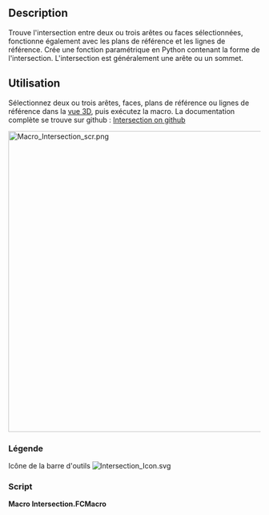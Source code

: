 <languages/>

{{Macro/fr
|Name=Macro Intersection
|Icon=Intersection_Icon.svg
|Description=Trouve l'intersection entre 2 ou 3 arêtes/faces sélectionnées.
|Author=TheMarkster
|Version=2024.10.17
|Date=2024-10-17
|FCVersion=0.19 ou plus
|Download=[https://wiki.freecadweb.org/images/e/e7/Intersection_Icon.svg Icône de la barre d'outils]
|Links=[https://github.com/mwganson/intersection Documentation complète sur Github]
}}

== Description ==

Trouve l'intersection entre deux ou trois arêtes ou faces sélectionnées, fonctionne également avec les plans de référence et les lignes de référence. Crée une fonction paramétrique en Python contenant la forme de l'intersection. L'intersection est généralement une arête ou un sommet.

<span id="Usage"></span>
== Utilisation ==

Sélectionnez deux ou trois arêtes, faces, plans de référence ou lignes de référence dans la [[3D_view/fr|vue 3D]], puis exécutez la macro. La documentation complète se trouve sur github : [https://github.com/mwganson/intersection Intersection on github]

[[File:Macro_Intersection_scr.png|600px]]
{{Caption|Capture d'écran de la Macro Intersection}}

<span id="Legend"></span>
=== Légende ===


{{Codeextralink|https://gist.github.com/mwganson/acf6d419ee0d3b5636ea82221846d758/raw/dff80f8b50d83312e936104f6b062b88279add64/Intersection.py|Intersection.py}}


Icône de la barre d'outils
[[Image:Intersection_Icon.svg]]

=== Script ===

'''Macro Intersection.FCMacro'''

{{CodeDownload|https://gist.github.com/mwganson/acf6d419ee0d3b5636ea82221846d758|Intersection.py}}